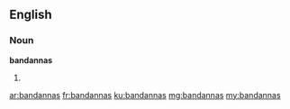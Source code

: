 ==English==

===Noun===
'''bandannas'''

# {{plural of|bandanna}}

[[ar:bandannas]]
[[fr:bandannas]]
[[ku:bandannas]]
[[mg:bandannas]]
[[my:bandannas]]